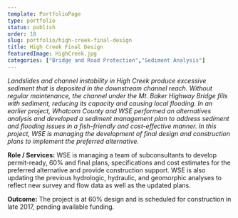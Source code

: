 ```yaml
---
template: PortfolioPage
type: portfolio
status: publish
order: 18
slug: portfolio/high-creek-final-design
title: High Creek Final Design
featuredImage: HighCreek.jpg
categories: ["Bridge and Road Protection","Sediment Analysis"]
---
```


_Landslides and channel instability in High Creek produce excessive sediment that is deposited in the downstream channel reach. Without regular maintenance, the channel under the Mt. Baker Highway Bridge fills with sediment, reducing its capacity and causing local flooding. In an earlier project, Whatcom County and WSE performed an alternatives analysis and developed a sediment management plan to address sediment and flooding issues in a fish-friendly and cost-effective manner. In this project, WSE is managing the development of final design and construction plans to implement the preferred alternative._  
  
**Role / Services:** WSE is managing a team of subconsultants to develop permit-ready, 60% and final plans, specifications and cost estimates for the preferred alternative and provide construction support. WSE is also updating the previous hydrologic, hydraulic, and geomorphic analyses to reflect new survey and flow data as well as the updated plans.  
  
**Outcome:** The project is at 60% design and is scheduled for construction in late 2017, pending available funding.